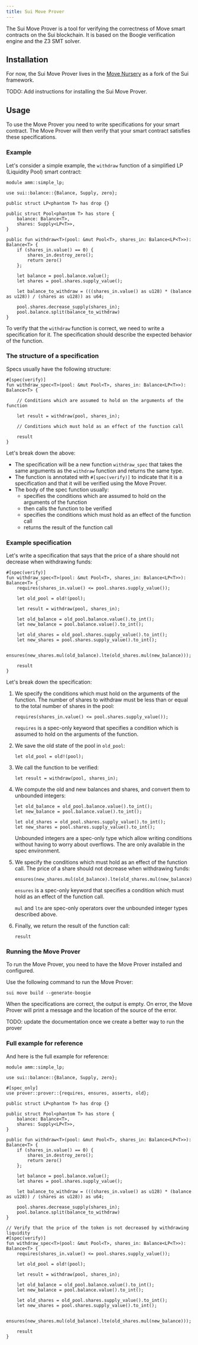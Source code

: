 ```yaml
---
title: Sui Move Prover
---
```


The Sui Move Prover is a tool for verifying the correctness of Move smart contracts on the Sui blockchain. It is based on the Boogie verification engine and the Z3 SMT solver.

## Installation

For now, the Sui Move Prover lives in the [Move Nursery](https://github.com/MystenLabs/move-nursery) as a fork of the Sui framework.

TODO: Add instructions for installing the Sui Move Prover.

## Usage

To use the Move Prover you need to write specifications for your smart contract. The Move Prover will then verify that your smart contract satisfies these specifications.

### Example

Let's consider a simple example, the `withdraw` function of a simplified LP (Liquidity Pool) smart contract:

```move
module amm::simple_lp;

use sui::balance::{Balance, Supply, zero};

public struct LP<phantom T> has drop {}

public struct Pool<phantom T> has store {
    balance: Balance<T>,
    shares: Supply<LP<T>>,
}

public fun withdraw<T>(pool: &mut Pool<T>, shares_in: Balance<LP<T>>): Balance<T> {
    if (shares_in.value() == 0) {
        shares_in.destroy_zero();
        return zero()
    };

    let balance = pool.balance.value();
    let shares = pool.shares.supply_value();

    let balance_to_withdraw = (((shares_in.value() as u128) * (balance as u128)) / (shares as u128)) as u64;

    pool.shares.decrease_supply(shares_in);
    pool.balance.split(balance_to_withdraw)
}
```

To verify that the `withdraw` function is correct, we need to write a specification for it. The specification should describe the expected behavior of the function.

### The structure of a specification

Specs usually have the following structure:

```move
#[spec(verify)]
fun withdraw_spec<T>(pool: &mut Pool<T>, shares_in: Balance<LP<T>>): Balance<T> {

    // Conditions which are assumed to hold on the arguments of the function

    let result = withdraw(pool, shares_in);

    // Conditions which must hold as an effect of the function call

    result
}
```

Let's break down the above:

- The specification will be a new function `withdraw_spec` that takes the same arguments as the `withdraw` function and returns the same type.
- The function is annotated with `#[spec(verify)]` to indicate that it is a specification and that it will be verified using the Move Prover.
- The body of the spec function usually:
  - specifies the conditions which are assumed to hold on the arguments of the function
  - then calls the function to be verified
  - specifies the conditions which must hold as an effect of the function call
  - returns the result of the function call

### Example specification

Let's write a specification that says that the price of a share should not decrease when withdrawing funds:

```move
#[spec(verify)]
fun withdraw_spec<T>(pool: &mut Pool<T>, shares_in: Balance<LP<T>>): Balance<T> {
    requires(shares_in.value() <= pool.shares.supply_value());

    let old_pool = old!(pool);

    let result = withdraw(pool, shares_in);

    let old_balance = old_pool.balance.value().to_int();
    let new_balance = pool.balance.value().to_int();

    let old_shares = old_pool.shares.supply_value().to_int();
    let new_shares = pool.shares.supply_value().to_int();

    ensures(new_shares.mul(old_balance).lte(old_shares.mul(new_balance)));

    result
}
```

Let's break down the specification:

1. We specify the conditions which must hold on the arguments of the function. The number of shares to withdraw must be less than or equal to the total number of shares in the pool:

   ```
   requires(shares_in.value() <= pool.shares.supply_value());
   ```

   `requires` is a spec-only keyword that specifies a condition which is assumed to hold on the arguments of the function.

2. We save the old state of the pool in `old_pool`:

   ```
   let old_pool = old!(pool);
   ```

3. We call the function to be verified:

   ```
   let result = withdraw(pool, shares_in);
   ```

4. We compute the old and new balances and shares, and convert them to unbounded integers:

   ```
   let old_balance = old_pool.balance.value().to_int();
   let new_balance = pool.balance.value().to_int();

   let old_shares = old_pool.shares.supply_value().to_int();
   let new_shares = pool.shares.supply_value().to_int();
   ```

   Unbounded integers are a spec-only type which allow writing conditions without having to worry about overflows. The are only available in the spec environment.

5. We specify the conditions which must hold as an effect of the function call. The price of a share should not decrease when withdrawing funds:

   ```
   ensures(new_shares.mul(old_balance).lte(old_shares.mul(new_balance)));
   ```

   `ensures` is a spec-only keyword that specifies a condition which must hold as an effect of the function call.

   `mul` and `lte` are spec-only operators over the unbounded integer types described above.

6. Finally, we return the result of the function call:

   ```
   result
   ```

### Running the Move Prover

To run the Move Prover, you need to have the Move Prover installed and configured.

Use the following command to run the Move Prover:

```
sui move build --generate-boogie
```

When the specifications are correct, the output is empty. On error, the Move Prover will print a message and the location of the source of the error.

TODO: update the documentation once we create a better way to run the prover

### Full example for reference

And here is the full example for reference:

```move
module amm::simple_lp;

use sui::balance::{Balance, Supply, zero};

#[spec_only]
use prover::prover::{requires, ensures, asserts, old};

public struct LP<phantom T> has drop {}

public struct Pool<phantom T> has store {
    balance: Balance<T>,
    shares: Supply<LP<T>>,
}

public fun withdraw<T>(pool: &mut Pool<T>, shares_in: Balance<LP<T>>): Balance<T> {
    if (shares_in.value() == 0) {
        shares_in.destroy_zero();
        return zero()
    };

    let balance = pool.balance.value();
    let shares = pool.shares.supply_value();

    let balance_to_withdraw = (((shares_in.value() as u128) * (balance as u128)) / (shares as u128)) as u64;

    pool.shares.decrease_supply(shares_in);
    pool.balance.split(balance_to_withdraw)
}

// Verify that the price of the token is not decreased by withdrawing liquidity
#[spec(verify)]
fun withdraw_spec<T>(pool: &mut Pool<T>, shares_in: Balance<LP<T>>): Balance<T> {
    requires(shares_in.value() <= pool.shares.supply_value());

    let old_pool = old!(pool);

    let result = withdraw(pool, shares_in);

    let old_balance = old_pool.balance.value().to_int();
    let new_balance = pool.balance.value().to_int();

    let old_shares = old_pool.shares.supply_value().to_int();
    let new_shares = pool.shares.supply_value().to_int();

    ensures(new_shares.mul(old_balance).lte(old_shares.mul(new_balance)));

    result
}

```

